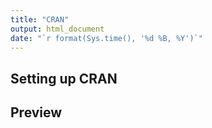 ```yaml
---
title: "CRAN"
output: html_document
date: "`r format(Sys.time(), '%d %B, %Y')`"
---
```


## Setting up CRAN


## Preview
